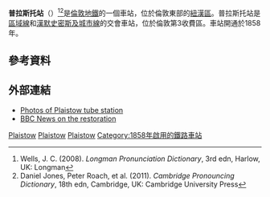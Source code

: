 {{expand|time=2016-03-08T02:08:47+00:00}}
{{Infobox London station|symbol=underground
| name          = 普拉斯托<br />Plaistow
| alt_name      =
| manager       = [[倫敦地鐵|倫敦地鐵]]
| manager1      =
| manager2      =
| owner         =
| owner1        =
| owner2        =
| locale        = {{link-en|普拉斯托 (紐漢區)|Plaistow, Newham|普拉斯托}}
| borough       = [[紐漢區|紐漢區]]
| platforms     = 3
| fare_zone     = 3
| fare_zone_1   =
| railcode      =
| railcode2     =
| tubecode      =
| image_name    = Plaistow station look east2.JPG
| latitude      = 51.53138
| longitude     = 0.01722
| map_type      =
| years1        = 1858
| years2        = 1902
| years3        = 1936
| years4        = 1962
| years5        =
| years6        =
| years7        =
| years8        =
| years9        =
| events1       = Opened by LT&SR
| events2       = District line started
| events3       = Metropolitan line started
| events4       = London–Southend withdrawn
| events5       =
| events6       =
| events7       =
| events8       =
| events9       =
| railexits0203 =
| railexits0304 =
| railexits0405 =
| railexits0506 =
| railexits0607 =
| railexits0708 =
| railint0203   =
| railint0304   =
| railint0405   =
| railint0506   =
| railint0607   =
| railint0708   =
<!--| tubeexits03   =
| tubeexits04   = 4.678
| tubeexits05   =
| tubeexits06   = 5.233
| tubeexits07   = {{increase}} 5.881
| tubeexits08   = {{increase}} 6.310
| tubeexits09   = {{decrease}} 6.164-->
}}
'''普拉斯托站'''（{{lang-en|Plaistow tube station}}）<ref>Wells, J. C. (2008). ''Longman Pronunciation Dictionary'', 3rd edn, Harlow, UK: Longman</ref><ref>Daniel Jones, Peter Roach, et al. (2011). ''Cambridge Pronouncing Dictionary'', 18th edn, Cambridge, UK: Cambridge University Press</ref>是[[倫敦地鐵|倫敦地鐵]]的一個車站，位於倫敦東部的[[紐漢區|紐漢區]]{{link-en|普拉斯托 (紐漢區)|Plaistow, Newham|普拉斯托}}。普拉斯托站是[[區域線|區域線]]和[[漢默史密斯及城市線|漢默史密斯及城市線]]的交會車站，位於倫敦第3收費區。車站開通於1858年。

==參考資料==
{{Reflist}}

==外部連結==
{{Commonscat|Plaistow tube station|普拉斯托站}}
*[http://www.trainweb.org/districtdave/html/plaistow.html Photos of Plaistow tube station] {{Wayback|url=http://www.trainweb.org/districtdave/html/plaistow.html |date=20200203132523 }}
*[http://news.bbc.co.uk/1/hi/england/london/3657811.stm BBC News on the restoration] {{Wayback|url=http://news.bbc.co.uk/1/hi/england/london/3657811.stm |date=20070304080058 }}

{{倫敦地鐵區域線}}
{{倫敦地鐵漢默史密斯及城市線}}

[[Category:區域線車站|Plaistow]]
[[Category:漢默史密斯及城市線車站|Plaistow]]
[[Category:紐漢區鐵路車站|Plaistow]]
[[Category:1858年啟用的鐵路車站|Category:1858年啟用的鐵路車站]]